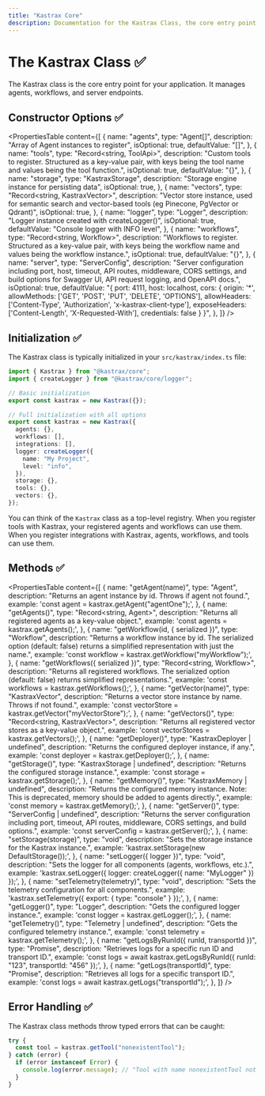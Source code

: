 ```yaml
---
title: "Kastrax Core"
description: Documentation for the Kastrax Class, the core entry point for managing agents, workflows, and server endpoints.
---
```


# The Kastrax Class ✅

The Kastrax class is the core entry point for your application. It manages agents, workflows, and server endpoints.

## Constructor Options ✅

<PropertiesTable
  content={[
    {
      name: "agents",
      type: "Agent[]",
      description: "Array of Agent instances to register",
      isOptional: true,
      defaultValue: "[]",
    },
    {
      name: "tools",
      type: "Record<string, ToolApi>",
      description:
        "Custom tools to register. Structured as a key-value pair, with keys being the tool name and values being the tool function.",
      isOptional: true,
      defaultValue: "{}",
    },
    {
      name: "storage",
      type: "KastraxStorage",
      description: "Storage engine instance for persisting data",
      isOptional: true,
    },
    {
      name: "vectors",
      type: "Record<string, KastraxVector>",
      description:
        "Vector store instance, used for semantic search and vector-based tools (eg Pinecone, PgVector or Qdrant)",
      isOptional: true,
    },
    {
      name: "logger",
      type: "Logger",
      description: "Logger instance created with createLogger()",
      isOptional: true,
      defaultValue: "Console logger with INFO level",
    },
    {
      name: "workflows",
      type: "Record<string, Workflow>",
      description: "Workflows to register. Structured as a key-value pair, with keys being the workflow name and values being the workflow instance.",
      isOptional: true,
      defaultValue: "{}",
    },
    {
      name: "server",
      type: "ServerConfig",
      description: "Server configuration including port, host, timeout, API routes, middleware, CORS settings, and build options for Swagger UI, API request logging, and OpenAPI docs.",
      isOptional: true,
      defaultValue: "{ port: 4111, host: localhost,  cors: { origin: '*', allowMethods: ['GET', 'POST', 'PUT', 'DELETE', 'OPTIONS'], allowHeaders: ['Content-Type', 'Authorization', 'x-kastrax-client-type'], exposeHeaders: ['Content-Length', 'X-Requested-With'], credentials: false } }",
    },
  ]}
/>

## Initialization ✅

The Kastrax class is typically initialized in your `src/kastrax/index.ts` file:

```typescript copy filename=src/kastrax/index.ts
import { Kastrax } from "@kastrax/core";
import { createLogger } from "@kastrax/core/logger";

// Basic initialization
export const kastrax = new Kastrax({});

// Full initialization with all options
export const kastrax = new Kastrax({
  agents: {},
  workflows: [],
  integrations: [],
  logger: createLogger({
    name: "My Project",
    level: "info",
  }),
  storage: {},
  tools: {},
  vectors: {},
});
```

You can think of the `Kastrax` class as a top-level registry. When you register tools with Kastrax, your registered agents and workflows can use them. When you register integrations with Kastrax, agents, workflows, and tools can use them.

## Methods ✅

<PropertiesTable
  content={[
    {
      name: "getAgent(name)",
      type: "Agent",
      description:
        "Returns an agent instance by id. Throws if agent not found.",
      example: 'const agent = kastrax.getAgent("agentOne");',
    },
    {
      name: "getAgents()",
      type: "Record<string, Agent>",
      description:
        "Returns all registered agents as a key-value object.",
      example: 'const agents = kastrax.getAgents();',
    },
    {
      name: "getWorkflow(id, { serialized })",
      type: "Workflow",
      description:
        "Returns a workflow instance by id. The serialized option (default: false) returns a simplified representation with just the name.",
      example: 'const workflow = kastrax.getWorkflow("myWorkflow");',
    },
    {
      name: "getWorkflows({ serialized })",
      type: "Record<string, Workflow>",
      description:
        "Returns all registered workflows. The serialized option (default: false) returns simplified representations.",
      example: 'const workflows = kastrax.getWorkflows();',
    },
    {
      name: "getVector(name)",
      type: "KastraxVector",
      description:
        "Returns a vector store instance by name. Throws if not found.",
      example: 'const vectorStore = kastrax.getVector("myVectorStore");',
    },
    {
      name: "getVectors()",
      type: "Record<string, KastraxVector>",
      description:
        "Returns all registered vector stores as a key-value object.",
      example: 'const vectorStores = kastrax.getVectors();',
    },
    {
      name: "getDeployer()",
      type: "KastraxDeployer | undefined",
      description:
        "Returns the configured deployer instance, if any.",
      example: 'const deployer = kastrax.getDeployer();',
    },
    {
      name: "getStorage()",
      type: "KastraxStorage | undefined",
      description:
        "Returns the configured storage instance.",
      example: 'const storage = kastrax.getStorage();',
    },
    {
      name: "getMemory()",
      type: "KastraxMemory | undefined",
      description:
        "Returns the configured memory instance. Note: This is deprecated, memory should be added to agents directly.",
      example: 'const memory = kastrax.getMemory();',
    },
    {
      name: "getServer()",
      type: "ServerConfig | undefined",
      description:
        "Returns the server configuration including port, timeout, API routes, middleware, CORS settings, and build options.",
      example: 'const serverConfig = kastrax.getServer();',
    },
    {
      name: "setStorage(storage)",
      type: "void",
      description:
        "Sets the storage instance for the Kastrax instance.",
      example: 'kastrax.setStorage(new DefaultStorage());',
    },
    {
      name: "setLogger({ logger })",
      type: "void",
      description:
        "Sets the logger for all components (agents, workflows, etc.).",
      example: 'kastrax.setLogger({ logger: createLogger({ name: "MyLogger" }) });',
    },
    {
      name: "setTelemetry(telemetry)",
      type: "void",
      description:
        "Sets the telemetry configuration for all components.",
      example: 'kastrax.setTelemetry({ export: { type: "console" } });',
    },
    {
      name: "getLogger()",
      type: "Logger",
      description:
        "Gets the configured logger instance.",
      example: 'const logger = kastrax.getLogger();',
    },
    {
      name: "getTelemetry()",
      type: "Telemetry | undefined",
      description:
        "Gets the configured telemetry instance.",
      example: 'const telemetry = kastrax.getTelemetry();',
    },
    {
      name: "getLogsByRunId({ runId, transportId })",
      type: "Promise<any>",
      description:
        "Retrieves logs for a specific run ID and transport ID.",
      example: 'const logs = await kastrax.getLogsByRunId({ runId: "123", transportId: "456" });',
    },
    {
      name: "getLogs(transportId)",
      type: "Promise<any>",
      description:
        "Retrieves all logs for a specific transport ID.",
      example: 'const logs = await kastrax.getLogs("transportId");',
    },
  ]}
/>

## Error Handling ✅

The Kastrax class methods throw typed errors that can be caught:

```typescript copy
try {
  const tool = kastrax.getTool("nonexistentTool");
} catch (error) {
  if (error instanceof Error) {
    console.log(error.message); // "Tool with name nonexistentTool not found"
  }
}
```
